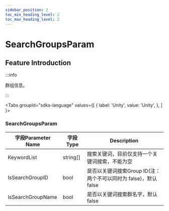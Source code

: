 ```yaml
---
sidebar_position: 2
toc_min_heading_level: 2
toc_max_heading_level: 2
---
```


# SearchGroupsParam

## Feature Introduction

:::info

群组信息。

:::

<Tabs
groupId="sdks-language"
values={[
{ label: 'Unity', value: 'Unity', },
]
}>

<TabItem value="Unity">

### SearchGroupsParam

| 字段Parameter Name                | 字段Type                                                  | Description                                      |
| ---------------------- | --------------------------------------------------------- | ----------------------------------------- |
| KeywordList | string[]   |     	搜索关键词，目前仅支持一个关键词搜索，不能为空                        |
|IsSearchGroupID | bool  |      	是否以关键词搜索Group ID(注：两个不可以同时为 false)，默认 false                 |
|IsSearchGroupName|bool  | 	是否以关键词搜索群名字，默认 false|

</TabItem>

</Tabs>

